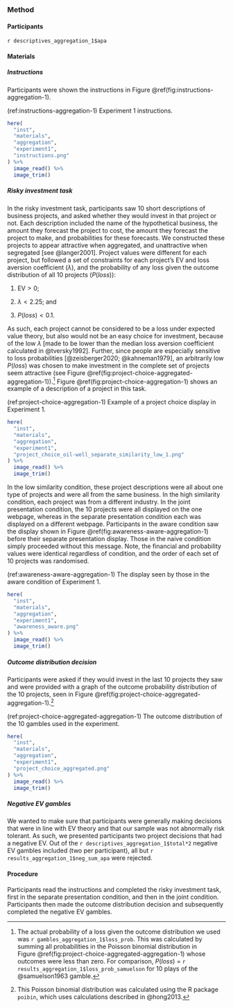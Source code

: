 ### Method

#### Participants

`r descriptives_aggregation_1$apa`

#### Materials

##### Instructions {#instructions-aggregation-1}

Participants were shown the instructions in Figure\ \@ref(fig:instructions-aggregation-1).

(ref:instructions-aggregation-1) Experiment 1 instructions.

```r
here(
  "inst",
  "materials",
  "aggregation",
  "experiment1",
  "instructions.png"
) %>%
  image_read() %>%
  image_trim()
```

##### Risky investment task {#task-aggregation-1}

In the risky investment task, participants saw 10 short descriptions of business
projects, and asked whether they would invest in that project or not. Each
description included the name of the hypothetical business, the amount they
forecast the project to cost, the amount they forecast the project to make, and
probabilities for these forecasts. We constructed these projects to appear
attractive when aggregated, and unattractive when segregated [see @langer2001].
Project values were different for each project, but followed a set of
constraints for each project's EV and loss aversion coefficient ($\lambda$), and
the probability of any loss given the outcome distribution of all 10 projects
($P(loss)$):
 
1.  $\text{EV} > 0$;

2.  $\lambda < 2.25$; and

3.  $P(loss) < 0.1$.

As such, each project cannot be considered to be a loss under expected value
theory, but also would not be an easy choice for investment, because of the low
$\lambda$ [made to be lower than the median loss aversion coefficient calculated
in @tversky1992]. Further, since people are especially sensitive to loss
probabilities [@zeisberger2020; @kahneman1979], an arbitrarily low $P(loss)$ was
chosen to make investment in the complete set of projects seem attractive (see
Figure\ \@ref(fig:project-choice-aggregated-aggregation-1)).[^5]
Figure\ \@ref(fig:project-choice-aggregation-1) shows an example of a
description of a project in this task.

[^5]: The actual probability of a loss given the outcome distribution we used
    was `r gambles_aggregation_1$loss_prob`. This was calculated by summing all
    probabilities in the Poisson binomial distribution in
    Figure\ \@ref(fig:project-choice-aggregated-aggregation-1) whose outcomes were less
    than zero. For comparison, $P(loss)$ =
    `r results_aggregation_1$loss_prob_samuelson` for 10 plays of the
    @samuelson1963 gamble.

(ref:project-choice-aggregation-1) Example of a project choice display in Experiment 1.

```r
here(
  "inst",
  "materials",
  "aggregation",
  "experiment1",
  "project_choice_oil-well_separate_similarity_low_1.png"
) %>%
  image_read() %>%
  image_trim()
```

In the low similarity condition, these project descriptions were all about one
type of projects and were all from the same business. In the high similarity
condition, each project was from a different industry. In the joint presentation
condition, the 10 projects were all displayed on the one webpage, whereas in the
separate presentation condition each was displayed on a different webpage.
Participants in the aware condition saw the display shown in
Figure\ \@ref(fig:awareness-aware-aggregation-1) before their separate presentation
display. Those in the naive condition simply proceeded without this message.
Note, the financial and probability values were identical regardless of
condition, and the order of each set of 10 projects was randomised.

(ref:awareness-aware-aggregation-1) The display seen by those in the aware
condition of Experiment 1.

```r
here(
  "inst",
  "materials",
  "aggregation",
  "experiment1",
  "awareness_aware.png"
) %>%
  image_read() %>%
  image_trim()
```

##### Outcome distribution decision

Participants were asked if they would invest in the last 10 projects they saw
and were provided with a graph of the outcome probability distribution of the 10
projects, seen in
Figure\ \@ref(fig:project-choice-aggregated-aggregation-1).[^6]

[^6]: This Poisson binomial distribution was calculated using the R package
    `poibin`, which uses calculations described in @hong2013.

(ref:project-choice-aggregated-aggregation-1) The outcome distribution of the 10
gambles used in the experiment.

```r
here(
  "inst",
  "materials",
  "aggregation",
  "experiment1",
  "project_choice_aggregated.png"
) %>%
  image_read() %>%
  image_trim()
```

##### Negative EV gambles

We wanted to make sure that participants were generally making decisions that
were in line with EV theory and that our sample was not abnormally risk
tolerant. As such, we presented participants two project decisions that had a
negative EV. Out of the `r descriptives_aggregation_1$total*2` negative EV
gambles included (two per participant), all but
`r results_aggregation_1$neg_sum_apa` were rejected.

#### Procedure

Participants read the instructions and completed the risky investment task,
first in the separate presentation condition, and then in the joint condition.
Participants then made the outcome distribution decision and subsequently
completed the negative EV gambles.
